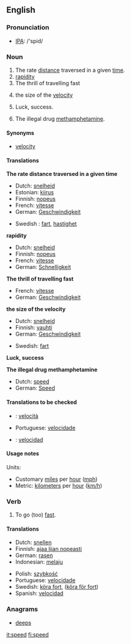 ==English==

===Pronunciation===
*[[w:IPA|IPA]]: /'spid/

===Noun===
{{en-noun|speed|speeds}}

#The rate [[distance]] traversed in a given [[time]].
#[[rapidity]]
#The thrill of travelling fast
# {{math}} {{physics}} the size of the [[velocity]]
# {{archaic}} Luck, success.
#{{slang}} The illegal drug [[methamphetamine]].

====Synonyms====
*[[velocity]]

====Translations====
'''The rate distance traversed in a given time'''
{{top}}
*Dutch: [[snelheid]] {{f}}
*Estonian: [[kiirus]]
*Finnish: [[nopeus]]
*French: [[vitesse]] {{f}}
*German: [[Geschwindigkeit]] {{f}}
{{mid}}
*Swedish : [[fart]], [[hastighet]]
{{bottom}}

'''rapidity'''
{{top}}
*Dutch: [[snelheid]] {{f}}
*Finnish: [[nopeus]]
*French: [[vitesse]]
*German: [[Schnelligkeit]]
{{mid}}
{{bottom}}

'''The thrill of travelling fast'''
{{top}}
*French: [[vitesse]]
*German: [[Geschwindigkeit]] {{f}}
{{mid}}
{{bottom}}

'''the size of the velocity'''
{{top}}
*Dutch: [[snelheid]] {{f}}
*Finnish: [[vauhti]]
*German: [[Geschwindigkeit]] {{f}}
{{mid}}
*Swedish: [[fart]]
{{bottom}}

'''Luck, success'''
{{top}}
{{mid}}
{{bottom}}

'''The illegal drug methamphetamine'''
{{top}}
*Dutch: [[speed#Dutch|speed]]
*German: [[Speed]] {{n}}
{{mid}}
{{bottom}}

====Translations to be checked====
{{checktrans}}
{{top}}
*{{it}}: [[velocità]]
{{mid}}
*Portuguese: [[velocidade]]
*{{es}}: [[velocidad]]
{{bottom}}

====Usage notes====
Units:
*Customary [[mile]]s per [[hour]] ([[mph]])
*Metric: [[kilometer]]s per [[hour]] ([[km/h]])

===Verb===
{{irregverb|'''to speed'''|'''[[speeds]]'''|'''[[sped]] '''or''' [[speeded]]'''|'''[[sped]] '''or''' [[speeded]]'''|'''[[speeding]]'''}}

# To go (too) [[fast]].

====Translations====
{{top}}
*Dutch: [[snellen]]
*Finnish: [[ajaa liian nopeasti]]
*German: [[rasen]]
*Indonesian: [[laju|melaju]]
{{mid}}
*Polish: [[szybkość]]
*Portuguese: [[velocidade]]
*Swedish: [[köra fort]], ([[köra för fort]])
*Spanish: [[velocidad]]
{{bottom}}

===Anagrams===
*[[deeps]]

[[it:speed]]
[[fi:speed]]